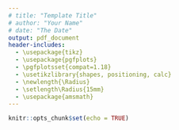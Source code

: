 ```yaml
---
# title: "Template Title"
# author: "Your Name"
# date: "The Date"
output: pdf_document
header-includes: 
  - \usepackage{tikz}
  - \usepackage{pgfplots}
  - \pgfplotsset{compat=1.18}
  - \usetikzlibrary{shapes, positioning, calc}
  - \newlength{\Radius}
  - \setlength\Radius{15mm}
  - \usepackage{amsmath}
---
```


```r
knitr::opts_chunk$set(echo = TRUE)
```
